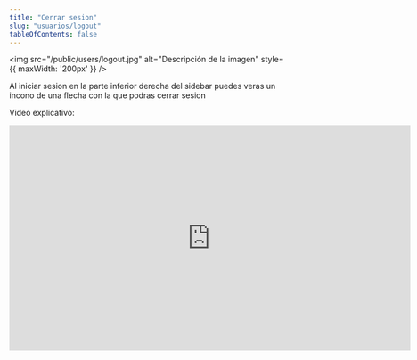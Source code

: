 ```yaml
---
title: "Cerrar sesion"
slug: "usuarios/logout"
tableOfContents: false
---
```




<img src="/public/users/logout.jpg" alt="Descripción de la imagen" style={{ maxWidth: '200px' }} />


Al iniciar sesion en la parte inferior derecha del sidebar puedes veras un incono de una flecha con la que podras cerrar sesion

Video explicativo:
<div style={{ display: "flex", justifyContent: "center" }}>
  <iframe
    width="720"
    height="405"
    src="https://www.youtube.com/embed/Dt5CnlMmVio"
    title="Tutorial"
    frameBorder="0"
    allow="accelerometer; autoplay; clipboard-write; encrypted-media; gyroscope; picture-in-picture"
    allowFullScreen
  ></iframe>
</div>

